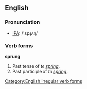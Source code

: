 ==English==

=== Pronunciation ===
*[[w:IPA|IPA]]: /'spɻʌɳ/

=== Verb forms ===
'''sprung'''
#Past tense of ''to [[spring]]''.
#Past participle of ''to [[spring]]''.

[[Category:English irregular verb forms]]